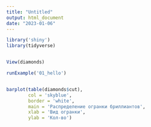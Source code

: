 ```yaml
---
title: "Untitled"
output: html_document
date: "2023-01-06"
---
```



```r
library('shiny')
library(tidyverse)


View(diamonds)

runExample('01_hello')


barplot(table(diamonds$cut), 
        col = 'skyblue', 
        border = 'white',
        main = 'Распределение огранки бриллиантов',
        xlab = 'Вид огранки',
        ylab = 'Кол-во')
```

